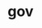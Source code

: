 # gov


<ul className="grid grid-cols-1 md:grid-cols-2 lg:grid-cols-3 xl:grid-cols-4 gap-4 -ml-6">
<ReferenceCard
    title="Contracts"
    description="Get government contracts for ticker [Source: quiverquant.com]"
    url="/sdk/reference/stocks/gov/contracts"
    chevron={false}
/>
<ReferenceCard
    title="Government Trading"
    description="Returns the most recent transactions by members of government"
    url="/sdk/reference/stocks/gov/government_trading"
    chevron={false}
/>
<ReferenceCard
    title="Gtrades"
    description="Government trading for specific ticker [Source: quiverquant.com]"
    url="/sdk/reference/stocks/gov/gtrades"
    chevron={false}
/>
<ReferenceCard
    title="Histcont"
    description="Get historical quarterly government contracts [Source: quiverquant.com]"
    url="/sdk/reference/stocks/gov/histcont"
    chevron={false}
/>
<ReferenceCard
    title="Lastcontracts"
    description="Get last government contracts [Source: quiverquant.com]"
    url="/sdk/reference/stocks/gov/lastcontracts"
    chevron={false}
/>
<ReferenceCard
    title="Lasttrades"
    description="Get last government trading [Source: quiverquant.com]"
    url="/sdk/reference/stocks/gov/lasttrades"
    chevron={false}
/>
<ReferenceCard
    title="Lobbying"
    description="Corporate lobbying details"
    url="/sdk/reference/stocks/gov/lobbying"
    chevron={false}
/>
<ReferenceCard
    title="Qtrcontracts"
    description="Analyzes quarterly contracts by ticker"
    url="/sdk/reference/stocks/gov/qtrcontracts"
    chevron={false}
/>
<ReferenceCard
    title="Topbuys"
    description="Get top buy government trading [Source: quiverquant.com]"
    url="/sdk/reference/stocks/gov/topbuys"
    chevron={false}
/>
<ReferenceCard
    title="Toplobbying"
    description="Corporate lobbying details"
    url="/sdk/reference/stocks/gov/toplobbying"
    chevron={false}
/>
<ReferenceCard
    title="Topsells"
    description="Get top sell government trading [Source: quiverquant.com]"
    url="/sdk/reference/stocks/gov/topsells"
    chevron={false}
/>
</ul>
